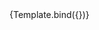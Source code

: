 

<Meta title="Components/InputText/MinLength" component={VvInputText} />

<Canvas>
	<Story
		name="MinLength"
		play={testInputText}
		args={{
			name: 'input-text-min-length',
			label: 'Input Text Min Length',
			minlength: 5,
			'data-testId': 'input-text'
		}}>
		{Template.bind({})}
	</Story>
</Canvas>
